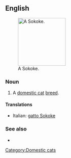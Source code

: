 ==English==
[[File:Sokoke dalili.jpg|thumb|right|150px|A Sokoke.]]
===Noun===
{{en-noun}}

# A [[domestic cat]] [[breed]].

====Translations====
{{checktrans-top}}
*Italian: [[gatto Sokoke]]
{{checktrans-mid}}

{{checktrans-bottom}}

===See also===
* {{pedia|Sokoke}}

[[Category:Domestic cats]]